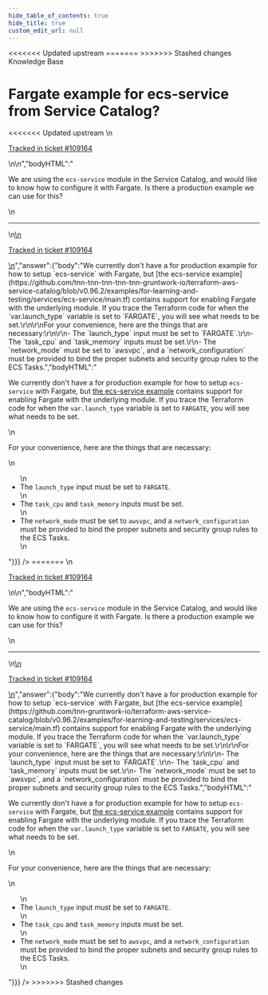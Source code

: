 ```yaml
---
hide_table_of_contents: true
hide_title: true
custom_edit_url: null
---
```



<head>
<<<<<<< Updated upstream
  <link rel="canonical" href="https://github.com/tnn-tnn-tnn-tnn-tnn-gruntwork-io/knowledge-base/discussions/544" />
=======
  <link rel="canonical" href="https://github.com/tnn-gruntwork-io/knowledge-base/discussions/544" />
>>>>>>> Stashed changes
</head>

<CenterLayout>
<span className="searchCategory">Knowledge Base</span>
<h1>Fargate example for ecs-service from Service Catalog?</h1>
<<<<<<< Updated upstream
<GitHub discussion={{"id":"D_kwDOF8slf84AQhPu","number":544,"author":{"login":"yorinasub17"},"title":"Fargate example for ecs-service from Service Catalog?","body":"\nWe are using the `ecs-service` module in the Service Catalog, and would like to know how to configure it with Fargate. Is there a production example we can use for this?\n\n---\n\n<ins datetime=\"2022-08-24T14:46:35Z\">\n  <p><a href=\"https://support.gruntwork.io/hc/requests/109164\">Tracked in ticket #109164</a></p>\n</ins>\n","bodyHTML":"<p dir=\"auto\">We are using the <code class=\"notranslate\">ecs-service</code> module in the Service Catalog, and would like to know how to configure it with Fargate. Is there a production example we can use for this?</p>\n<hr>\n<ins datetime=\"2022-08-24T14:46:35Z\">\n  <p dir=\"auto\"><a href=\"https://support.gruntwork.io/hc/requests/109164\" rel=\"nofollow\">Tracked in ticket #109164</a></p>\n</ins>","answer":{"body":"We currently don't have a for production example for how to setup `ecs-service` with Fargate, but [the ecs-service example](https://github.com/tnn-tnn-tnn-tnn-tnn-gruntwork-io/terraform-aws-service-catalog/blob/v0.96.2/examples/for-learning-and-testing/services/ecs-service/main.tf) contains support for enabling Fargate with the underlying module. If you trace the Terraform code for when the `var.launch_type` variable is set to `FARGATE`, you will see what needs to be set.\r\n\r\nFor your convenience, here are the things that are necessary:\r\n\r\n- The `launch_type` input must be set to `FARGATE`.\r\n- The `task_cpu` and `task_memory` inputs must be set.\r\n- The `network_mode` must be set to `awsvpc`, and a `network_configuration` must be provided to bind the proper subnets and security group rules to the ECS Tasks.","bodyHTML":"<p dir=\"auto\">We currently don't have a for production example for how to setup <code class=\"notranslate\">ecs-service</code> with Fargate, but <a href=\"https://github.com/tnn-tnn-tnn-tnn-tnn-gruntwork-io/terraform-aws-service-catalog/blob/v0.96.2/examples/for-learning-and-testing/services/ecs-service/main.tf\">the ecs-service example</a> contains support for enabling Fargate with the underlying module. If you trace the Terraform code for when the <code class=\"notranslate\">var.launch_type</code> variable is set to <code class=\"notranslate\">FARGATE</code>, you will see what needs to be set.</p>\n<p dir=\"auto\">For your convenience, here are the things that are necessary:</p>\n<ul dir=\"auto\">\n<li>The <code class=\"notranslate\">launch_type</code> input must be set to <code class=\"notranslate\">FARGATE</code>.</li>\n<li>The <code class=\"notranslate\">task_cpu</code> and <code class=\"notranslate\">task_memory</code> inputs must be set.</li>\n<li>The <code class=\"notranslate\">network_mode</code> must be set to <code class=\"notranslate\">awsvpc</code>, and a <code class=\"notranslate\">network_configuration</code> must be provided to bind the proper subnets and security group rules to the ECS Tasks.</li>\n</ul>"}}} />
=======
<GitHub discussion={{"id":"D_kwDOF8slf84AQhPu","number":544,"author":{"login":"yorinasub17"},"title":"Fargate example for ecs-service from Service Catalog?","body":"\nWe are using the `ecs-service` module in the Service Catalog, and would like to know how to configure it with Fargate. Is there a production example we can use for this?\n\n---\n\n<ins datetime=\"2022-08-24T14:46:35Z\">\n  <p><a href=\"https://support.gruntwork.io/hc/requests/109164\">Tracked in ticket #109164</a></p>\n</ins>\n","bodyHTML":"<p dir=\"auto\">We are using the <code class=\"notranslate\">ecs-service</code> module in the Service Catalog, and would like to know how to configure it with Fargate. Is there a production example we can use for this?</p>\n<hr>\n<ins datetime=\"2022-08-24T14:46:35Z\">\n  <p dir=\"auto\"><a href=\"https://support.gruntwork.io/hc/requests/109164\" rel=\"nofollow\">Tracked in ticket #109164</a></p>\n</ins>","answer":{"body":"We currently don't have a for production example for how to setup `ecs-service` with Fargate, but [the ecs-service example](https://github.com/tnn-gruntwork-io/terraform-aws-service-catalog/blob/v0.96.2/examples/for-learning-and-testing/services/ecs-service/main.tf) contains support for enabling Fargate with the underlying module. If you trace the Terraform code for when the `var.launch_type` variable is set to `FARGATE`, you will see what needs to be set.\r\n\r\nFor your convenience, here are the things that are necessary:\r\n\r\n- The `launch_type` input must be set to `FARGATE`.\r\n- The `task_cpu` and `task_memory` inputs must be set.\r\n- The `network_mode` must be set to `awsvpc`, and a `network_configuration` must be provided to bind the proper subnets and security group rules to the ECS Tasks.","bodyHTML":"<p dir=\"auto\">We currently don't have a for production example for how to setup <code class=\"notranslate\">ecs-service</code> with Fargate, but <a href=\"https://github.com/tnn-gruntwork-io/terraform-aws-service-catalog/blob/v0.96.2/examples/for-learning-and-testing/services/ecs-service/main.tf\">the ecs-service example</a> contains support for enabling Fargate with the underlying module. If you trace the Terraform code for when the <code class=\"notranslate\">var.launch_type</code> variable is set to <code class=\"notranslate\">FARGATE</code>, you will see what needs to be set.</p>\n<p dir=\"auto\">For your convenience, here are the things that are necessary:</p>\n<ul dir=\"auto\">\n<li>The <code class=\"notranslate\">launch_type</code> input must be set to <code class=\"notranslate\">FARGATE</code>.</li>\n<li>The <code class=\"notranslate\">task_cpu</code> and <code class=\"notranslate\">task_memory</code> inputs must be set.</li>\n<li>The <code class=\"notranslate\">network_mode</code> must be set to <code class=\"notranslate\">awsvpc</code>, and a <code class=\"notranslate\">network_configuration</code> must be provided to bind the proper subnets and security group rules to the ECS Tasks.</li>\n</ul>"}}} />
>>>>>>> Stashed changes

</CenterLayout>
  

<!-- ##DOCS-SOURCER-START
{
  "sourcePlugin": "github-discussions",
  "hash": "5bed6d3de4ff1bf00cf5fddd8fa518f5"
}
##DOCS-SOURCER-END -->
